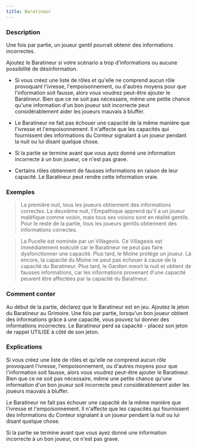 ```yaml
---
title: Baratineur
---
```



<Fabled BARATINEUR header />

### Description

Une fois par partie, un joueur gentil pourrait obtenir des informations incorrectes.

Ajoutez le Baratineur si votre scénario a trop d'informations ou aucune possibilité de désinformation.

-   Si vous créez une liste de rôles et qu'elle ne comprend aucun rôle provoquant l'ivresse, l'empoisonnement, ou d'autres moyens pour que l'information soit fausse, alors vous voudrez peut-être ajouter le Baratineur. Bien que ce ne soit pas nécessaire, même une petite chance qu'une information d'un bon joueur soit incorrecte peut considérablement aider les joueurs mauvais à bluffer. 

-   Le Baratineur ne fait pas échouer une capacité de la même manière que l'ivresse et l'empoisonnement. Il n'affecte que les capacités qui fournissent des informations du Conteur signalant à un joueur pendant la nuit ou lui disant quelque chose. 

-   Si la partie se termine avant que vous ayez donné une information incorrecte à un bon joueur, ce n'est pas grave. 

-   Certains rôles obtiennent de fausses informations en raison de leur capacité. Le Baratineur peut rendre cette information vraie. 

### Exemples

> La première nuit, tous les joueurs obtiennent des informations correctes. La deuxième nuit, l'Empathique apprend qu'il a un joueur maléfique comme voisin, mais tous ses voisins sont en réalité gentils. Pour le reste de la partie, tous les joueurs gentils obtiennent des informations correctes. 

> La Pucelle est nominée par un Villageois. Ce Villageois est immédiatement exécuté car le Baratineur ne peut pas faire dysfonctionner une capacité. Plus tard, le Moine protège un joueur. Là encore, la capacité du Moine ne peut pas échouer à cause de la capacité du Baratineur. Plus tard, le Gardien meurt la nuit et obtient de fausses informations, car les informations provenant d'une capacité peuvent être affectées par la capacité du Baratineur. 

### Comment conter

Au début de la partie, déclarez que le Baratineur est en jeu. Ajoutez le jeton du Baratineur au Grimoire. Une fois par partie, lorsqu'un bon joueur obtient des informations grâce à une capacité, vous pouvez lui donner des informations incorrectes. Le Baratineur perd sa capacité - placez son jeton de rappel UTILISE à côté de son jeton.

### Explications

Si vous créez une liste de rôles et qu'elle ne comprend aucun rôle provoquant l'ivresse, l'empoisonnement, ou d'autres moyens pour que l'information soit fausse, alors vous voudrez peut-être ajouter le Baratineur. Bien que ce ne soit pas nécessaire, même une petite chance qu'une information d'un bon joueur soit incorrecte peut considérablement aider les joueurs mauvais à bluffer. 

Le Baratineur ne fait pas échouer une capacité de la même manière que l'ivresse et l'empoisonnement. Il n'affecte que les capacités qui fournissent des informations du Conteur signalant à un joueur pendant la nuit ou lui disant quelque chose. 

Si la partie se termine avant que vous ayez donné une information incorrecte à un bon joueur, ce n'est pas grave. 